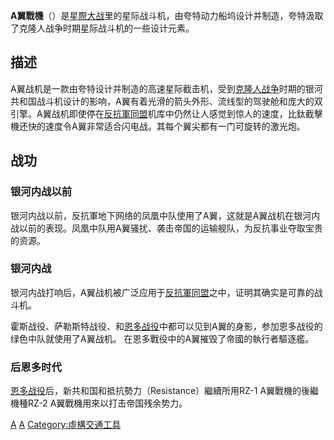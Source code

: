 {{Multiple issues|
{{Expand language|1=en|time=2020-06-07T04:24:52+00:00}}
{{Expert|subject=科幻|time=2020-06-07T04:24:52+00:00}}
{{Refimprove|time=2020-06-07T04:24:52+00:00}}
}}
{{noteTA
|G1=星際大戰
}}
{{StarWarsCraft|
image=|
bgcolor=#c00|
fgcolor=#000|
船舰名=<font color="white">'''A翼戰機'''<br/>{{lang|en|'''A-wing '''}}</font>|
制造商=夸特动力船坞|
型号={{lang|en|RZ-1,RZ-2}}型|
类别=攻击型星际战斗机/截击机|
长度=9.6米|
外壳=鈦合金外殼|
武器装备=2部激光炮,2部震爆飛弹|
船员=驾驶员1名|
所属立场=[[反抗軍同盟|反抗軍同盟]]、[[新共和國|新共和國]]|
首次出现=[[星際大戰六部曲：絕地大反攻|星際大戰六部曲：絕地大反攻]]
}}
'''A翼戰機'''（{{lang-en|A-wing}}）是[[星際大战|星際大战]]里的星际战斗机，由夸特动力船坞设计并制造，夸特汲取了克隆人战争时期星际战斗机的一些设计元素。

==描述==
A翼战机是一款由夸特设计并制造的高速星际截击机，受到[[克隆人战争|克隆人战争]]时期的银河共和国战斗机设计的影响，A翼有着光滑的箭头外形、流线型的驾驶舱和庞大的双引擎。A翼战机即使停在[[反抗軍同盟|反抗軍同盟]]机库中仍然让人感觉到惊人的速度，比鈦截擊機还快的速度令A翼非常适合闪电战。其每个翼尖都有一门可旋转的激光炮。

==战功==
===银河内战以前===
银河内战以前，反抗軍地下网络的凤凰中队使用了A翼，这就是A翼战机在银河内战以前的表现。凤凰中队用A翼骚扰、袭击帝国的运输舰队，为反抗事业夺取宝贵的资源。

===银河内战===
银河内战打响后，A翼战机被广泛应用于[[反抗軍同盟|反抗軍同盟]]之中，证明其确实是可靠的战斗机。

霍斯战役、萨勒斯特战役、和[[恩多战役|恩多战役]]中都可以见到A翼的身影，参加恩多战役的绿色中队就使用了A翼战机。
在恩多戰役中的A翼摧毁了帝國的執行者驅逐艦。
===后恩多时代===
[[恩多战役|恩多战役]]后，新共和国和抵抗勢力（Resistance）繼續所用RZ-1 A翼戰機的後繼機種RZ-2 A翼戰機用來以打击帝国残余势力。

{{星際大戰宇宙}}

[[Category:星際大戰太空船艦|A]]
[[Category:星際大戰武裝載具|A]]
[[Category:虛構交通工具|Category:虛構交通工具]]